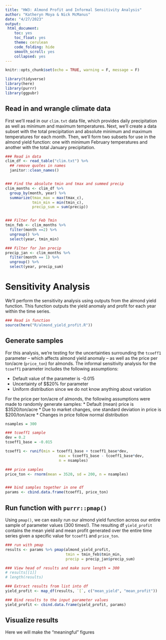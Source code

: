 ```yaml
---
title: "HW3: Almond Profit and Informal Sensitivity Analysis"
author: "Katheryn Moya & Nick McManus"
date: "4/27/2023"
output: 
 html_document: 
    toc: yes
    toc_float: yes
    theme: cerulean
    code_folding: hide
    smooth_scroll: yes
    collapsed: yes
---
```


```r
knitr::opts_chunk$set(echo = TRUE, warning = F, message = F)

library(tidyverse)
library(here)
library(purrr)
library(ggpubr)
```


## Read in and wrangle climate data

First we'll read in our `clim.txt` data file, which provides daily precipitation as well as minimum and maximum temperatures. Next, we'll create a data subset with the total precipitation and absolute minimum and maximum temperatures for each month. Then, we'll form two subsets for use in the almond yield function: one with minimum February temperatures and another with the total January precipitation.
```r
### Read in data
clim_df <- read_table("clim.txt") %>% 
  ## remove quotes in names
  janitor::clean_names()


### Find the absolute tmin and tmax and summed precip
clim_months <- clim_df %>% 
  group_by(month, year) %>% 
  summarize(tmax_max = max(tmax_c),
            tmin_min = min(tmin_c),
            precip_sum = sum(precip))


### Filter for Feb Tmin
tmin_feb <- clim_months %>% 
  filter(month ==2) %>% 
  ungroup() %>% 
  select(year, tmin_min)

### Filter for Jan precip
precip_jan <- clim_months %>% 
  filter(month == 1) %>% 
  ungroup() %>% 
  select(year, precip_sum)
```



# Sensitivity Analysis

We'll perform the sensitivity analysis using outputs from the almond yield function. This function outputs the yield anomaly and profit for each year within the time series. 

```r
### Read in function
source(here("R/almond_yield_profit.R"))
```


##  Generate samples

For this analysis, we're testing for the uncertainties surrounding the `tcoeff1` parameter -- which affects almond yield anomaly -- as well as the price per ton/acre (`price_ton`) for almonds. The informal sensitivity analysis for the `tcoeff1` parameter includes the following assumptions:

* Default value of the parameter is -0.015
* Uncertainty of  $\pm$20% for parameter
* Uniform distribution since we do not know anything about variation

For the price per ton/acre of almonds, the following assumptions were made to randomly generate samples:
* Default (mean) price is $3520/ton/acre
* Due to market changes, one standard deviation in price is $200/ton/acre
* Changes in price follow normal distribution

```r
nsamples = 300

### tcoeff1 sample
dev = 0.2
tcoeff1_base = -0.015

tcoeff1 <- runif(min = tcoeff1_base + tcoeff1_base*dev,
                        max = tcoeff1_base - tcoeff1_base*dev,
                        n = nsamples)

### price samples
price_ton <- rnorm(mean = 3520, sd = 200, n = nsamples)


### bind samples together in one df
params <- cbind.data.frame(tcoeff1, price_ton)
```


## Run function with `purrr::pmap()`

Using `pmap()`, we can easily run our almond yield function across our entire sample of parameter values (300 times!). The resulting df `yield_profit` contains the mean yield and mean profit generated over the entire time series given a specific value for `tcoeff1` and `price_ton`. 
```r
### run with pmap
results <- params %>% pmap(almond_yield_profit, 
                           tmin = tmin_feb$tmin_min,
                           precip = precip_jan$precip_sum)

### View head of results and make sure length = 300
# results[[1]]
# length(results)

### Extract results from list into df
yield_profit <- map_df(results, `[`, c("mean_yield", "mean_profit"))

### Bind results to the input parameter values
yield_profit <- cbind.data.frame(yield_profit, params)

```



## Visualize results
Here we will make the "meaningful" figures
